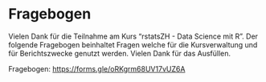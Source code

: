 # Fragebogen 

Vielen Dank für die Teilnahme am Kurs "rstatsZH - Data Science mit R". Der folgende Fragebogen beinhaltet Fragen welche für die Kursverwaltung und für Berichtszwecke genutzt werden. Vielen Dank für das Ausfüllen.

Fragebogen: <https://forms.gle/oRKgrm68UV17vUZ6A>